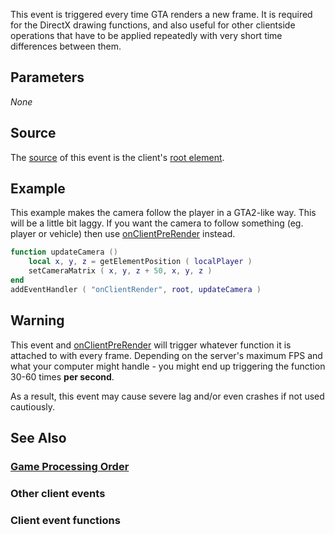 
{{Client event}} 
This event is triggered every time GTA renders a new frame. It is required for the DirectX drawing functions, and also useful for other clientside operations that have to be applied repeatedly with very short time differences between them.

==Parameters==
''None''

==Source==
The [[/event_system#Event_source.md|source]] of this event is the client's [[/root element.md|root element]].

==Example==
This example makes the camera follow the player in a GTA2-like way. This will be a little bit laggy. If you want the camera to follow something (eg. player or vehicle) then use [[/onClientPreRender.md|onClientPreRender]] instead.
<syntaxhighlight lang="lua">
function updateCamera ()
	local x, y, z = getElementPosition ( localPlayer )
	setCameraMatrix ( x, y, z + 50, x, y, z )
end
addEventHandler ( "onClientRender", root, updateCamera )
</syntaxhighlight>

==Warning==
This event and [[/onClientPreRender.md|onClientPreRender]] will trigger whatever function it is attached to with every frame. Depending on the server's maximum FPS and what your computer might handle - you might end up triggering the function 30-60 times '''per second'''.

As a result, this event may cause severe lag and/or even crashes if not used cautiously.

==See Also==
===[[/Game_Processing_Order.md|Game Processing Order]]===
===Other client events===
{{Client_other_events}}
===Client event functions===
{{Client_event_functions}}